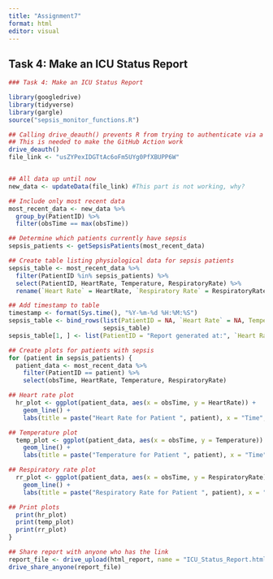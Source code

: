 ```yaml
---
title: "Assignment7"
format: html
editor: visual
---
```


## Task 4: Make an ICU Status Report

```r
### Task 4: Make an ICU Status Report

library(googledrive)
library(tidyverse)
library(gargle)
source("sepsis_monitor_functions.R")

## Calling drive_deauth() prevents R from trying to authenticate via a browser
## This is needed to make the GitHub Action work
drive_deauth()
file_link <- "usZYPexIDGTtAc6oFm5UYg0PfXBUPP6W"


## All data up until now
new_data <- updateData(file_link) #This part is not working, why?

## Include only most recent data
most_recent_data <- new_data %>%
  group_by(PatientID) %>%
  filter(obsTime == max(obsTime))

## Determine which patients currently have sepsis
sepsis_patients <- getSepsisPatients(most_recent_data)

## Create table listing physiological data for sepsis patients
sepsis_table <- most_recent_data %>%
  filter(PatientID %in% sepsis_patients) %>%
  select(PatientID, HeartRate, Temperature, RespiratoryRate) %>%
  rename(`Heart Rate` = HeartRate, `Respiratory Rate` = RespiratoryRate)

## Add timestamp to table
timestamp <- format(Sys.time(), "%Y-%m-%d %H:%M:%S")
sepsis_table <- bind_rows(list(PatientID = NA, `Heart Rate` = NA, Temperature = NA, `Respiratory Rate` = NA),
                          sepsis_table)
sepsis_table[1, ] <- list(PatientID = "Report generated at:", `Heart Rate` = timestamp, Temperature = "", `Respiratory Rate` = "")

## Create plots for patients with sepsis
for (patient in sepsis_patients) {
  patient_data <- most_recent_data %>%
    filter(PatientID == patient) %>%
    select(obsTime, HeartRate, Temperature, RespiratoryRate)

## Heart rate plot
  hr_plot <- ggplot(patient_data, aes(x = obsTime, y = HeartRate)) +
    geom_line() +
    labs(title = paste("Heart Rate for Patient ", patient), x = "Time", y = "Heart Rate")

## Temperature plot
  temp_plot <- ggplot(patient_data, aes(x = obsTime, y = Temperature)) +
    geom_line() +
    labs(title = paste("Temperature for Patient ", patient), x = "Time", y = "Temperature")

## Respiratory rate plot
  rr_plot <- ggplot(patient_data, aes(x = obsTime, y = RespiratoryRate)) +
    geom_line() +
    labs(title = paste("Respiratory Rate for Patient ", patient), x = "Time", y = "Respiratory Rate")

## Print plots
  print(hr_plot)
  print(temp_plot)
  print(rr_plot)
}

## Share report with anyone who has the link
report_file <- drive_upload(html_report, name = "ICU_Status_Report.html", type = "text/html", path = "ICU Status Reports")
drive_share_anyone(report_file)
```
